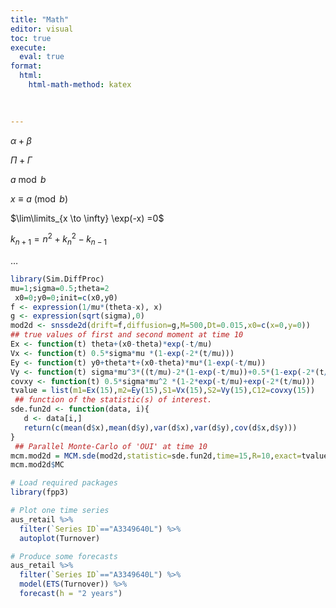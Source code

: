 ```yaml
---
title: "Math"
editor: visual
toc: true
execute: 
  eval: true
format:
  html:
    html-math-method: katex
    
    

---
```


$\alpha + \beta$

$\Pi + \Gamma$

$a \bmod b$

$x \equiv a \pmod{b}$

$\lim\limits_{x \to \infty} \exp(-x) =0$

$k_{n+1} = n^2 +k_n^2 - k_{n-1}$

$\dots$

```r
library(Sim.DiffProc)
mu=1;sigma=0.5;theta=2
 x0=0;y0=0;init=c(x0,y0)
f <- expression(1/mu*(theta-x), x)  
g <- expression(sqrt(sigma),0)
mod2d <- snssde2d(drift=f,diffusion=g,M=500,Dt=0.015,x0=c(x=0,y=0))
## true values of first and second moment at time 10
Ex <- function(t) theta+(x0-theta)*exp(-t/mu)
Vx <- function(t) 0.5*sigma*mu *(1-exp(-2*(t/mu)))
Ey <- function(t) y0+theta*t+(x0-theta)*mu*(1-exp(-t/mu))
Vy <- function(t) sigma*mu^3*((t/mu)-2*(1-exp(-t/mu))+0.5*(1-exp(-2*(t/mu))))
covxy <- function(t) 0.5*sigma*mu^2 *(1-2*exp(-t/mu)+exp(-2*(t/mu)))
tvalue = list(m1=Ex(15),m2=Ey(15),S1=Vx(15),S2=Vy(15),C12=covxy(15))
 ## function of the statistic(s) of interest.
sde.fun2d <- function(data, i){
   d <- data[i,]
   return(c(mean(d$x),mean(d$y),var(d$x),var(d$y),cov(d$x,d$y)))
}
 ## Parallel Monte-Carlo of 'OUI' at time 10
mcm.mod2d = MCM.sde(mod2d,statistic=sde.fun2d,time=15,R=10,exact=tvalue,parallel="snow",ncpus=2)
mcm.mod2d$MC
```

```{=tex}
\begin{equation*}
\begin{cases}
\begin{split}
dX_{t} &= \left( \alpha \, X_{t} \, \left( 1 - \frac{X_{t}}{\beta} \right) - \frac{\delta \, X_{t}^2 \, Y_{t}}{\left( \kappa + X_{t}^2 \right)} \right) \:dt +  \sqrt{\sigma_{1}} \, X_{t} \, \left( 1 - Y_{t} \right) \:dW_{1,t} \\
dY_{t} &= \left( \frac{\gamma \, X_{t}^2 \, Y_{t}}{\left( \kappa + X_{t}^2 \right)} - \mu \, Y_{t}^2 \right) \:dt +  \left| \sigma_{2}\right|  \, Y_{t} \, \left( 1 - X_{t} \right) \:dW_{2,t}
\end{split}
\end{cases}
\end{equation*}
```
```{=tex}
\begin{equation}
\begin{cases}
\begin{split}
\frac{d}{dt} m_{1}(t) ~&= \frac{\left( \theta - m_{1}(t) \right)}{\mu} \\
\frac{d}{dt} m_{2}(t) ~&= m_{1}(t) \\
\frac{d}{dt} S_{1}(t) ~&= \sigma - 2 \, \left( \frac{S_{1}(t)}{\mu} \right) \\
\frac{d}{dt} S_{2}(t) ~&= 2 \, C_{12}(t) \\
\frac{d}{dt} C_{12}(t) &= S_{1}(t) - \frac{C_{12}(t)}{\mu}
\end{split}
\end{cases}
\end{equation}
```
```{=tex}
\begin{equation}
 \left.\begin{aligned}
        B'&=-\partial \times E,\\
        E'&=\partial \times B - 4\pi j,
       \end{aligned}
 \right\}
 \qquad \text{Maxwell's equations}
\end{equation}
```
```{=tex}
\numberwithin{equation}{subsection}
\section{First Section}
\subsection{A subsection}
\begin{equation}
  L' = {L}{\sqrt{1-\frac{v^2}{c^2}}}
\end{equation}
```
```r

# Load required packages
library(fpp3)

# Plot one time series
aus_retail %>%
  filter(`Series ID`=="A3349640L") %>%
  autoplot(Turnover)

# Produce some forecasts
aus_retail %>%
  filter(`Series ID`=="A3349640L") %>%
  model(ETS(Turnover)) %>%
  forecast(h = "2 years")

```
